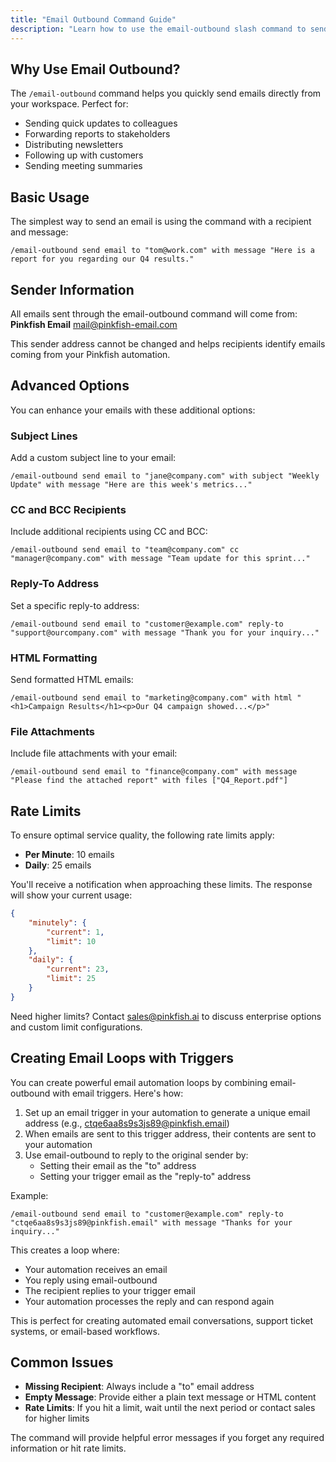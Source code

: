 ```yaml
---
title: "Email Outbound Command Guide"
description: "Learn how to use the email-outbound slash command to send emails directly from your workspace"
---
```


## Why Use Email Outbound?

The `/email-outbound` command helps you quickly send emails directly from your workspace. Perfect for:

- Sending quick updates to colleagues
- Forwarding reports to stakeholders
- Distributing newsletters
- Following up with customers
- Sending meeting summaries

## Basic Usage

The simplest way to send an email is using the command with a recipient and message:

```
/email-outbound send email to "tom@work.com" with message "Here is a report for you regarding our Q4 results."
```

## Sender Information

All emails sent through the email-outbound command will come from:
**Pinkfish Email** <mail@pinkfish-email.com>

This sender address cannot be changed and helps recipients identify emails coming from your Pinkfish automation.

## Advanced Options

You can enhance your emails with these additional options:

### Subject Lines
Add a custom subject line to your email:
```
/email-outbound send email to "jane@company.com" with subject "Weekly Update" with message "Here are this week's metrics..."
```

### CC and BCC Recipients
Include additional recipients using CC and BCC:
```
/email-outbound send email to "team@company.com" cc "manager@company.com" with message "Team update for this sprint..."
```

### Reply-To Address
Set a specific reply-to address:
```
/email-outbound send email to "customer@example.com" reply-to "support@ourcompany.com" with message "Thank you for your inquiry..."
```

### HTML Formatting
Send formatted HTML emails:
```
/email-outbound send email to "marketing@company.com" with html "<h1>Campaign Results</h1><p>Our Q4 campaign showed...</p>"
```

### File Attachments
Include file attachments with your email:
```
/email-outbound send email to "finance@company.com" with message "Please find the attached report" with files ["Q4_Report.pdf"]
```

## Rate Limits

To ensure optimal service quality, the following rate limits apply:

- **Per Minute**: 10 emails
- **Daily**: 25 emails

You'll receive a notification when approaching these limits. The response will show your current usage:
```json
{
    "minutely": {
        "current": 1,
        "limit": 10
    },
    "daily": {
        "current": 23,
        "limit": 25
    }
}
```

Need higher limits? Contact sales@pinkfish.ai to discuss enterprise options and custom limit configurations.

## Creating Email Loops with Triggers

You can create powerful email automation loops by combining email-outbound with email triggers. Here's how:

1. Set up an email trigger in your automation to generate a unique email address (e.g., ctqe6aa8s9s3js89@pinkfish.email)
2. When emails are sent to this trigger address, their contents are sent to your automation
3. Use email-outbound to reply to the original sender by:
   - Setting their email as the "to" address
   - Setting your trigger email as the "reply-to" address

Example:
```
/email-outbound send email to "customer@example.com" reply-to "ctqe6aa8s9s3js89@pinkfish.email" with message "Thanks for your inquiry..."
```

This creates a loop where:
- Your automation receives an email
- You reply using email-outbound
- The recipient replies to your trigger email
- Your automation processes the reply and can respond again

This is perfect for creating automated email conversations, support ticket systems, or email-based workflows.

## Common Issues

- **Missing Recipient**: Always include a "to" email address
- **Empty Message**: Provide either a plain text message or HTML content
- **Rate Limits**: If you hit a limit, wait until the next period or contact sales for higher limits

The command will provide helpful error messages if you forget any required information or hit rate limits.